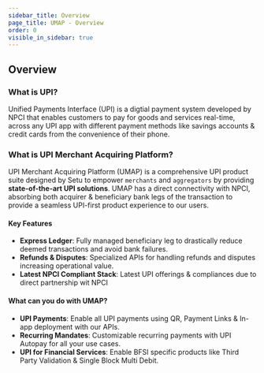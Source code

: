 ```yaml
---
sidebar_title: Overview
page_title: UMAP - Overview
order: 0
visible_in_sidebar: true
---
```


## Overview

### What is UPI?

Unified Payments Interface (UPI) is a digtial payment system developed by NPCI that enables customers to pay for goods and services real-time, across any UPI app with different payment methods like savings accounts & credit cards from the convenience of their phone.

### What is UPI Merchant Acquiring Platform?

UPI Merchant Acquiring Platform (UMAP) is a comprehensive UPI product suite designed by Setu to empower `merchants` and `aggregators` by providing **state-of-the-art UPI solutions**. UMAP has a direct connectivity with NPCI, absorbing both acquirer & beneficiary bank legs of the transaction to provide a seamless UPI-first product experience to our users.

#### Key Features

-   **Express Ledger**: Fully managed beneficiary leg to drastically reduce deemed transactions and avoid bank failures.
-   **Refunds & Disputes**: Specialized APIs for handling refunds and disputes increasing operational value.
-   **Latest NPCI Compliant Stack**: Latest UPI offerings & compliances due to direct partnership wit NPCI


#### What can you do with UMAP?
-   **UPI Payments**: Enable all UPI payments using QR, Payment Links & In-app deployment with our APIs.
-   **Recurring Mandates**: Customizable recurring payments with UPI Autopay for all your use cases.
-   **UPI for Financial Services**: Enable BFSI specific products like Third Party Validation & Single Block Multi Debit.

